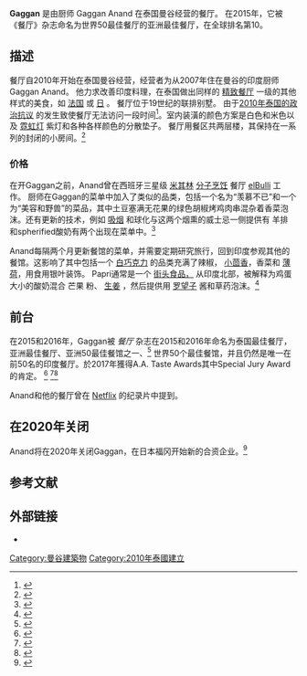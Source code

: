{{roughtranslation|time=2016-11-26T08:45:21+00:00}}
{{Infobox restaurant
| 名称              = Gaggan
| 建成              = 2010
| 厨师              = [[Gaggan_Anand|Gaggan Anand]]
| 料理种类          = [[Indian_cuisine|印度料理]] / [[molecular_gastronomy|molecular gastronomy]]
| 街道地址          = 68/1 Soi Langsuan, Ploenchit Road
| 城市              = [[曼谷|曼谷]]
| 邮编              = 10330
| 国家              = [[泰国|泰国]]
| 网站              = {{URL|eatatgaggan.com}}}}
'''Gaggan''' 是由厨师 Gaggan Anand 在泰国曼谷经营的餐厅。 在2015年，它被《餐厅》杂志命名为世界50最佳餐厅的亚洲最佳餐厅，在全球排名第10。

== 描述 ==
餐厅自2010年开始在泰国曼谷经营，经营者为从2007年住在曼谷的印度厨师 Gaggan Anand。 他力求改善印度料理，在泰国做出同样的 [[Fine_dining|精致餐厅]] 一级的其他样式的美食，如 [[法國飲食文化|法国]] 或 [[日本料理|日]] 。 餐厅位于19世纪的联排别墅。  由于[[2010年泰国反政府示威|2010年泰国的政治抗议]] 的发生致使餐厅无法访问一段时间<ref name="wsj">{{Cite news|url=http://blogs.wsj.com/indiarealtime/2015/03/10/indian-restaurant-is-asias-no-1/|title=Indian Restaurant Is Asia’s No. 1|last=Napolitano|first=Dean|date=10 March 2015|work=Wall Street Journal|accessdate=1 November 2015|archive-date=2019-02-16|archive-url=https://web.archive.org/web/20190216053026/https://blogs.wsj.com/indiarealtime/2015/03/10/indian-restaurant-is-asias-no-1/|dead-url=no}}</ref>。室内装潢的颜色方案是白色和米色以及 [[氖|霓虹灯]] 紫灯和各种各样颜色的分散垫子。 餐厅用餐区共两层楼，其保持在一系列的封闭的小房间。<ref>{{Cite web|url=http://www.bangkok.com/magazine/gaggan-restaurant.htm|title=Gaggan Bangkok on Langsuan|accessdate=1 November 2015|publisher=Bangkok.com|archive-date=2019-12-01|archive-url=https://web.archive.org/web/20191201140014/http://www.bangkok.com/magazine/gaggan-restaurant.htm|dead-url=no}}</ref>

=== 价格 ===
在开Gaggan之前，Anand曾在西班牙三星级 [[米其林指南|米其林]] [[分子食物|分子烹饪]] 餐厅 [[鬥牛犬餐廳|elBulli]] 工作。 厨师在Gaggan的菜单中加入了类似的品类，包括一个名为“羡慕不已”和一个为“美容和野兽”的菜品，其中土豆塞满无花果的绿色胡椒烤鸡肉串混杂着香菜泡沫。还有更新的技术，例如 [[熏|吸烟]] 和球化与这两个烟熏的威士忌一侧提供有 羊排 和spherified酸奶有两个出现在菜单中。<ref name="world50top">{{Cite web|url=http://www.theworlds50best.com/asia/en/asias-50-best-restaurants/1-10/Gaggan.html|title=Gaggan|accessdate=1 November 2015|publisher=The World's 50 Best Restaurants|archiveurl=https://web.archive.org/web/20150918234321/http://www.theworlds50best.com/asia/en/asias-50-best-restaurants/1-10/Gaggan.html|archivedate=2015-09-18|dead-url=no}}</ref>

Anand每隔两个月更新餐馆的菜单，并需要定期研究旅行，回到印度参观其他的餐馆。这影响了其中包括一个 [[白巧克力|白巧克力]] 的品类充满了辣椒， [[孜然|小茴香]]，香菜和 [[薄荷|薄荷]]，用食用银叶装饰。 Papri通常是一个 [[街頭食品|街头食品，]] 从印度北部，被解释为鸡蛋大小的酸奶混合 芒果 粉、 [[薑|生姜]] ，然后提供用 [[酸豆|罗望子]] 酱和草药泡沫。<ref name="fr">{{Cite news|url=http://www.afr.com/lifestyle/indian-refinement-and-barely-a-curry-in-sight-20150922-gjskis|title=What makes chef Gaggan Anand's Indian restaurant in the heart of Bangkok so special|date=27 September 2015|work=Financial Review|accessdate=1 November 2015|archive-date=2018-07-12|archive-url=https://web.archive.org/web/20180712004926/https://www.afr.com/lifestyle/indian-refinement-and-barely-a-curry-in-sight-20150922-gjskis|dead-url=no}}</ref>

== 前台 ==
在2015和2016年，Gaggan被 ''餐厅'' 杂志在2015和2016年命名为泰国最佳餐厅，亚洲最佳餐厅、亚洲50最佳餐馆之一、<ref name="world50top">{{Cite web|url=http://www.theworlds50best.com/asia/en/asias-50-best-restaurants/1-10/Gaggan.html|title=Gaggan|accessdate=1 November 2015|publisher=The World's 50 Best Restaurants|archiveurl=https://web.archive.org/web/20150918234321/http://www.theworlds50best.com/asia/en/asias-50-best-restaurants/1-10/Gaggan.html|archivedate=18 September 2015}}</ref> 世界50个最佳餐馆，并且仍然是唯一在前50名的印度餐厅。於2017年獲得A.A. Taste Awards其中Special Jury Award的肯定。 <ref name="fr">{{Cite news|url=http://www.afr.com/lifestyle/indian-refinement-and-barely-a-curry-in-sight-20150922-gjskis|title=What makes chef Gaggan Anand's Indian restaurant in the heart of Bangkok so special|date=27 September 2015|work=Financial Review|accessdate=1 November 2015}}</ref> <ref>{{Cite news|url=http://www.bangkokpost.com/news/general/580251/gaggan-nahm-soar-at-world-50-best-restaurants-awards|title=Gaggan, Nahm soar at World's 50 Best Restaurants awards|date=2 June 2015|work=Bangkok Post|accessdate=1 November 2015}}</ref><ref>{{Cite web|url=https://www.antia-awards.org/winners/|title=Winners|accessdate=2018-12-24|work=A.A. Taste Awards|language=en-US|archive-url=https://web.archive.org/web/20181224220053/https://www.antia-awards.org/winners/|archive-date=2018-12-24|dead-url=yes}}</ref>

Anand和他的餐厅曾在 [[Netflix|Netflix]] 的纪录片中提到。

== 在2020年关闭 ==
Anand将在2020年关闭Gaggan，在日本福冈开始新的合资企业。<ref>{{Cite web |url=http://www.theworlds50best.com/blog/News/chef-gaggan-anand-to-close-asias-no1-restaurant-in-2020.html |title=存档副本 |accessdate=2016-11-26 |archive-date=2018-12-20 |archive-url=https://web.archive.org/web/20181220160501/https://www.theworlds50best.com/blog/News/chef-gaggan-anand-to-close-asias-no1-restaurant-in-2020.html |dead-url=no }}</ref>

== 参考文献 ==
{{Reflist|30em}}

== 外部链接 ==
* {{Official|eatatgaggan.com}}
[[Category:曼谷建築物|Category:曼谷建築物]]
[[Category:2010年泰國建立|Category:2010年泰國建立]]